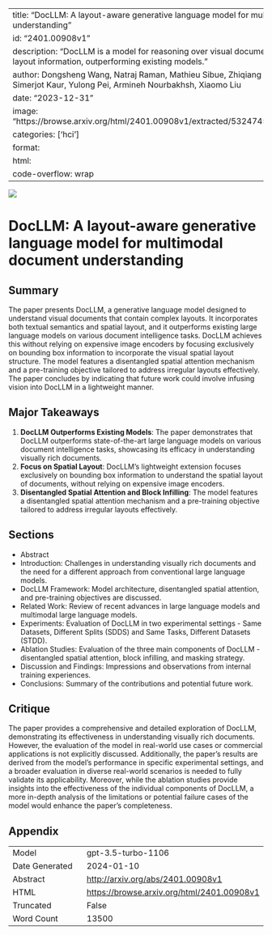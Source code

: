 
---
title: "DocLLM: A layout-aware generative language model for multimodal document understanding"
id: "2401.00908v1"
description: "DocLLM is a model for reasoning over visual documents using text and layout information, outperforming existing models."
author: Dongsheng Wang, Natraj Raman, Mathieu Sibue, Zhiqiang Ma, Petr Babkin, Simerjot Kaur, Yulong Pei, Armineh Nourbakhsh, Xiaomo Liu
date: "2023-12-31"
image: "https://browse.arxiv.org/html/2401.00908v1/extracted/5324745/pics/Overview.png"
categories: ['hci']
format:
  html:
    code-overflow: wrap
---

![](https://browse.arxiv.org/html/2401.00908v1/extracted/5324745/pics/Overview.png)

# DocLLM: A layout-aware generative language model for multimodal document understanding

## Summary
The paper presents DocLLM, a generative language model designed to understand visual documents that contain complex layouts. It incorporates both textual semantics and spatial layout, and it outperforms existing large language models on various document intelligence tasks. DocLLM achieves this without relying on expensive image encoders by focusing exclusively on bounding box information to incorporate the visual spatial layout structure. The model features a disentangled spatial attention mechanism and a pre-training objective tailored to address irregular layouts effectively. The paper concludes by indicating that future work could involve infusing vision into DocLLM in a lightweight manner.

## Major Takeaways
1. **DocLLM Outperforms Existing Models**: The paper demonstrates that DocLLM outperforms state-of-the-art large language models on various document intelligence tasks, showcasing its efficacy in understanding visually rich documents.
2. **Focus on Spatial Layout**: DocLLM's lightweight extension focuses exclusively on bounding box information to understand the spatial layout of documents, without relying on expensive image encoders.
3. **Disentangled Spatial Attention and Block Infilling**: The model features a disentangled spatial attention mechanism and a pre-training objective tailored to address irregular layouts effectively.

## Sections
- Abstract
- Introduction: Challenges in understanding visually rich documents and the need for a different approach from conventional large language models.
- DocLLM Framework: Model architecture, disentangled spatial attention, and pre-training objectives are discussed.
- Related Work: Review of recent advances in large language models and multimodal large language models.
- Experiments: Evaluation of DocLLM in two experimental settings - Same Datasets, Different Splits (SDDS) and Same Tasks, Different Datasets (STDD).
- Ablation Studies: Evaluation of the three main components of DocLLM - disentangled spatial attention, block infilling, and masking strategy.
- Discussion and Findings: Impressions and observations from internal training experiences.
- Conclusions: Summary of the contributions and potential future work.

## Critique
The paper provides a comprehensive and detailed exploration of DocLLM, demonstrating its effectiveness in understanding visually rich documents. However, the evaluation of the model in real-world use cases or commercial applications is not explicitly discussed. Additionally, the paper's results are derived from the model's performance in specific experimental settings, and a broader evaluation in diverse real-world scenarios is needed to fully validate its applicability. Moreover, while the ablation studies provide insights into the effectiveness of the individual components of DocLLM, a more in-depth analysis of the limitations or potential failure cases of the model would enhance the paper's completeness.

## Appendix

|          |          |
|----------|----------|
| Model     | gpt-3.5-turbo-1106       |
| Date Generated     | 2024-01-10       |
| Abstract | [http://arxiv.org/abs/2401.00908v1](http://arxiv.org/abs/2401.00908v1)        |
| HTML     | [https://browse.arxiv.org/html/2401.00908v1](https://browse.arxiv.org/html/2401.00908v1)       |
| Truncated       | False       |
| Word Count       | 13500       |